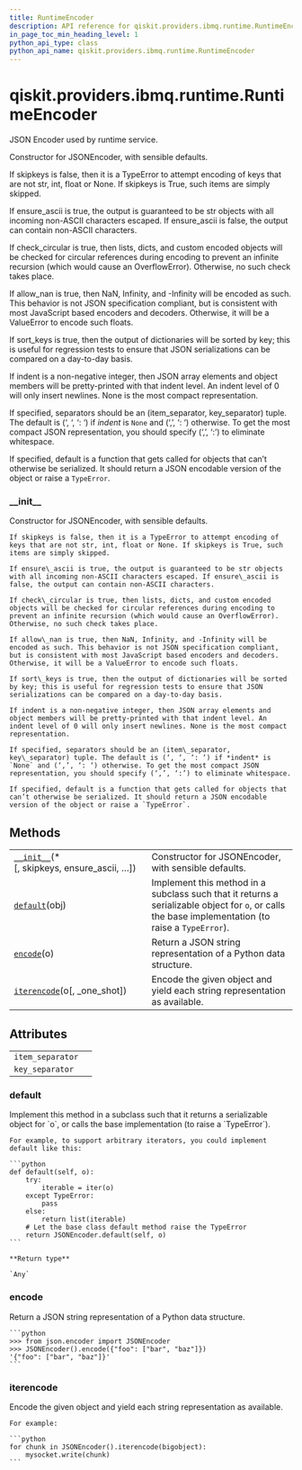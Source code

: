 ```yaml
---
title: RuntimeEncoder
description: API reference for qiskit.providers.ibmq.runtime.RuntimeEncoder
in_page_toc_min_heading_level: 1
python_api_type: class
python_api_name: qiskit.providers.ibmq.runtime.RuntimeEncoder
---
```


# qiskit.providers.ibmq.runtime.RuntimeEncoder

<Class id="qiskit.providers.ibmq.runtime.RuntimeEncoder" isDedicatedPage={true} github="https://github.com/qiskit/qiskit-ibmq-provider/tree/stable/0.15/qiskit/providers/ibmq/runtime/utils.py" signature="RuntimeEncoder(*, skipkeys=False, ensure_ascii=True, check_circular=True, allow_nan=True, sort_keys=False, indent=None, separators=None, default=None)" modifiers="class">
  JSON Encoder used by runtime service.

  Constructor for JSONEncoder, with sensible defaults.

  If skipkeys is false, then it is a TypeError to attempt encoding of keys that are not str, int, float or None. If skipkeys is True, such items are simply skipped.

  If ensure\_ascii is true, the output is guaranteed to be str objects with all incoming non-ASCII characters escaped. If ensure\_ascii is false, the output can contain non-ASCII characters.

  If check\_circular is true, then lists, dicts, and custom encoded objects will be checked for circular references during encoding to prevent an infinite recursion (which would cause an OverflowError). Otherwise, no such check takes place.

  If allow\_nan is true, then NaN, Infinity, and -Infinity will be encoded as such. This behavior is not JSON specification compliant, but is consistent with most JavaScript based encoders and decoders. Otherwise, it will be a ValueError to encode such floats.

  If sort\_keys is true, then the output of dictionaries will be sorted by key; this is useful for regression tests to ensure that JSON serializations can be compared on a day-to-day basis.

  If indent is a non-negative integer, then JSON array elements and object members will be pretty-printed with that indent level. An indent level of 0 will only insert newlines. None is the most compact representation.

  If specified, separators should be an (item\_separator, key\_separator) tuple. The default is (‘, ‘, ‘: ‘) if *indent* is `None` and (‘,’, ‘: ‘) otherwise. To get the most compact JSON representation, you should specify (‘,’, ‘:’) to eliminate whitespace.

  If specified, default is a function that gets called for objects that can’t otherwise be serialized. It should return a JSON encodable version of the object or raise a `TypeError`.

  ### \_\_init\_\_

  <Function id="qiskit.providers.ibmq.runtime.RuntimeEncoder.__init__" signature="__init__(*, skipkeys=False, ensure_ascii=True, check_circular=True, allow_nan=True, sort_keys=False, indent=None, separators=None, default=None)">
    Constructor for JSONEncoder, with sensible defaults.

    If skipkeys is false, then it is a TypeError to attempt encoding of keys that are not str, int, float or None. If skipkeys is True, such items are simply skipped.

    If ensure\_ascii is true, the output is guaranteed to be str objects with all incoming non-ASCII characters escaped. If ensure\_ascii is false, the output can contain non-ASCII characters.

    If check\_circular is true, then lists, dicts, and custom encoded objects will be checked for circular references during encoding to prevent an infinite recursion (which would cause an OverflowError). Otherwise, no such check takes place.

    If allow\_nan is true, then NaN, Infinity, and -Infinity will be encoded as such. This behavior is not JSON specification compliant, but is consistent with most JavaScript based encoders and decoders. Otherwise, it will be a ValueError to encode such floats.

    If sort\_keys is true, then the output of dictionaries will be sorted by key; this is useful for regression tests to ensure that JSON serializations can be compared on a day-to-day basis.

    If indent is a non-negative integer, then JSON array elements and object members will be pretty-printed with that indent level. An indent level of 0 will only insert newlines. None is the most compact representation.

    If specified, separators should be an (item\_separator, key\_separator) tuple. The default is (‘, ‘, ‘: ‘) if *indent* is `None` and (‘,’, ‘: ‘) otherwise. To get the most compact JSON representation, you should specify (‘,’, ‘:’) to eliminate whitespace.

    If specified, default is a function that gets called for objects that can’t otherwise be serialized. It should return a JSON encodable version of the object or raise a `TypeError`.
  </Function>

  ## Methods

  |                                                                                                                                                                 |                                                                                                                                                    |
  | --------------------------------------------------------------------------------------------------------------------------------------------------------------- | -------------------------------------------------------------------------------------------------------------------------------------------------- |
  | [`__init__`](#qiskit.providers.ibmq.runtime.RuntimeEncoder.__init__ "qiskit.providers.ibmq.runtime.RuntimeEncoder.__init__")(\*\[, skipkeys, ensure\_ascii, …]) | Constructor for JSONEncoder, with sensible defaults.                                                                                               |
  | [`default`](#qiskit.providers.ibmq.runtime.RuntimeEncoder.default "qiskit.providers.ibmq.runtime.RuntimeEncoder.default")(obj)                                  | Implement this method in a subclass such that it returns a serializable object for `o`, or calls the base implementation (to raise a `TypeError`). |
  | [`encode`](#qiskit.providers.ibmq.runtime.RuntimeEncoder.encode "qiskit.providers.ibmq.runtime.RuntimeEncoder.encode")(o)                                       | Return a JSON string representation of a Python data structure.                                                                                    |
  | [`iterencode`](#qiskit.providers.ibmq.runtime.RuntimeEncoder.iterencode "qiskit.providers.ibmq.runtime.RuntimeEncoder.iterencode")(o\[, \_one\_shot])           | Encode the given object and yield each string representation as available.                                                                         |

  ## Attributes

  |                  |   |
  | ---------------- | - |
  | `item_separator` |   |
  | `key_separator`  |   |

  ### default

  <Function id="qiskit.providers.ibmq.runtime.RuntimeEncoder.default" signature="default(obj)">
    Implement this method in a subclass such that it returns a serializable object for `o`, or calls the base implementation (to raise a `TypeError`).

    For example, to support arbitrary iterators, you could implement default like this:

    ```python
    def default(self, o):
        try:
            iterable = iter(o)
        except TypeError:
            pass
        else:
            return list(iterable)
        # Let the base class default method raise the TypeError
        return JSONEncoder.default(self, o)
    ```

    **Return type**

    `Any`
  </Function>

  ### encode

  <Function id="qiskit.providers.ibmq.runtime.RuntimeEncoder.encode" signature="encode(o)">
    Return a JSON string representation of a Python data structure.

    ```python
    >>> from json.encoder import JSONEncoder
    >>> JSONEncoder().encode({"foo": ["bar", "baz"]})
    '{"foo": ["bar", "baz"]}'
    ```
  </Function>

  ### iterencode

  <Function id="qiskit.providers.ibmq.runtime.RuntimeEncoder.iterencode" signature="iterencode(o, _one_shot=False)">
    Encode the given object and yield each string representation as available.

    For example:

    ```python
    for chunk in JSONEncoder().iterencode(bigobject):
        mysocket.write(chunk)
    ```
  </Function>
</Class>

